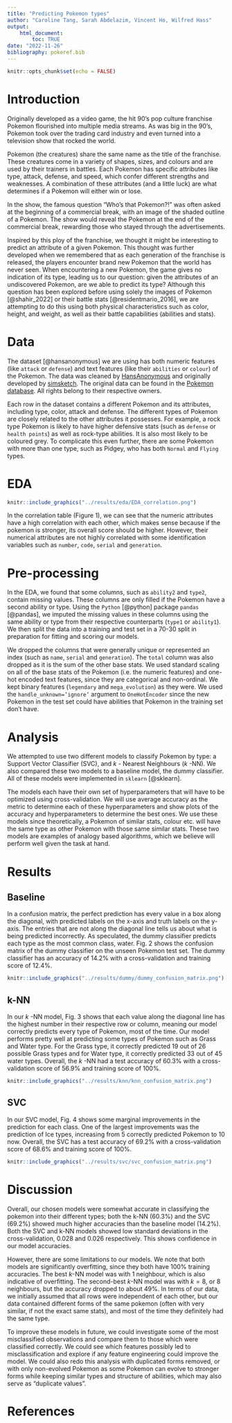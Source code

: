 ```yaml
---
title: "Predicting Pokemon types"
author: "Caroline Tang, Sarah Abdelazim, Vincent Ho, Wilfred Hass"
output: 
    html_document:
        toc: TRUE
date: "2022-11-26"
bibliography: pokeref.bib
---
```


```r
knitr::opts_chunk$set(echo = FALSE)
```

# Introduction
Originally developed as a video game, the hit 90's pop culture franchise Pokemon flourished into multiple media streams. As was big in the 90's, Pokemon took over the trading card industry and even turned into a television show that rocked the world.

Pokemon (the creatures) share the same name as the title of the franchise. These creatures come in a variety of shapes, sizes, and colours and are used by their trainers in battles. Each Pokemon has specific attributes like type, attack, defense, and speed, which confer different strengths and weaknesses. A combination of these attributes (and a little luck) are what determines if a Pokemon will either win or lose.

In the show, the famous question "Who's that Pokemon?!" was often asked at the beginning of a commercial break, with an image of the shaded outline of a Pokemon. The show would reveal the Pokemon at the end of the commercial break, rewarding those who stayed through the advertisements.

Inspired by this ploy of the franchise, we thought it might be interesting to predict an attribute of a given Pokemon. This thought was further developed when we remembered that as each generation of the franchise is released, the players encounter brand new Pokemon that the world has never seen. When encountering a new Pokemon, the game gives no indication of its type, leading us to our question: given the attributes of an undiscovered Pokemon, are we able to predict its type? Although this question has been explored before using solely the images of Pokemon [@shahir_2022] or their battle stats [@residentmario_2016], we are attempting to do this using both physical characteristics such as color, height, and weight, as well as their battle capabilities (abilities and stats).

# Data
The dataset [@hansanonymous] we are using has both numeric features (like `attack` or `defense`) and text features (like their `abilities` or `colour`) of the Pokemon. The data was cleaned by [HansAnonymous](https://gist.github.com/HansAnonymous) and originally developed by [simsketch](https://gist.github.com/simsketch). The original data can be found in the [Pokemon database](https://pokemondb.net/pokedex). All rights belong to their respective owners.

Each row in the dataset contains a different Pokemon and its attributes, including type, color, attack and defense. The different types of Pokemon are closely related to the other attributes it possesses. For example, a rock type Pokemon is likely to have higher defensive stats (such as `defense` or `health points`) as well as rock-type abilities. It is also most likely to be coloured grey. To complicate this even further, there are some Pokemon with more than one type, such as Pidgey, who has both `Normal` and `Flying` types. 

# EDA

```r
knitr::include_graphics("../results/eda/EDA_correlation.png")
```

In the correlation table (Figure 1), we can see that the numeric attributes have a high correlation with each other, which makes sense because if the pokemon is stronger, its overall score should be higher. However, their numerical attributes are not highly correlated with some identification variables such as `number`, `code`, `serial` and `generation`. 

# Pre-processing

In the EDA, we found that some columns, such as `ability2` and `type2`, contain missing values. These columns are only filled if the Pokemon have a second ability or type. Using the `Python` [@python] package `pandas` [@pandas], we imputed the missing values in these columns using the same ability or type from their respective counterparts (`type1` or `ability1`). We then split the data into a training and test set in a 70-30 split in preparation for fitting and scoring our models.

We dropped the columns that were generally unique or represented an index (such as `name`, `serial` and `generation`). The `total` column was also dropped as it is the sum of the other base stats. We used standard scaling on all of the base stats of the Pokemon (i.e. the numeric features) and one-hot encoded text features, since they are categorical and non-ordinal. We kept binary features (`legendary` and `mega_evolution`) as they were. We used the `handle_unknown=’ignore’` argument to `OneHotEncoder` since the new Pokemon in the test set could have abilities that Pokemon in the training set don’t have. 

# Analysis

We attempted to use two different models to classify Pokemon by type: a Support Vector Classifier (SVC), and $k$ - Nearest Neighbours ($k$ -NN). We also compared these two models to a baseline model, the dummy classifier. All of these models were implemented in `sklearn` [@sklearn].

The models each have their own set of hyperparameters that will have to be optimized using cross-validation. We will use average accuracy as the metric to determine each of these hyperparameters and show plots of the accuracy and hyperparameters to determine the best ones. We use these models since theoretically, a Pokemon of similar stats, colour etc. will have the same type as other Pokemon with those same similar stats. These two models are examples of analogy based algorithms, which we believe will perform well given the task at hand.

# Results

## Baseline

In a confusion matrix, the perfect prediction has every value in a box along the diagonal, with predicted labels on the x-axis and truth labels on the y-axis. The entries that are not along the diagonal line tells us about what is being predicted incorrectly. As speculated, the dummy classifier predicts each type as the most common class, water. Fig. 2 shows the confusion matrix of the dummy classifier on the unseen Pokemon test set. The dummy classifier has an accuracy of 14.2% with a cross-validation and training score of 12.4%.

```r
knitr::include_graphics("../results/dummy/dummy_confusion_matrix.png")
```

## k-NN

In our $k$ -NN model, Fig. 3 shows that each value along the diagonal line has the highest number in their respective row or column, meaning our model correctly predicts every type of Pokemon, most of the time. Our model performs pretty well at predicting some types of Pokemon such as Grass and Water type. For the Grass type, it correctly predicted 19 out of 26 possible Grass types and for Water type, it correctly predicted 33 out of 45 water types. Overall, the $k$ -NN had a test accuracy of 60.3% with a cross-validation score of 56.9% and training score of 100%. 

```r
knitr::include_graphics("../results/knn/knn_confusion_matrix.png")
```

## SVC

In our SVC model, Fig. 4 shows some marginal improvements in the prediction for each class. One of the largest improvements was the prediction of Ice types, increasing from 5 correctly predicted Pokemon to 10 now. Overall, the SVC has a test accuracy of 69.2% with a cross-validation score of 68.6% and training score of 100%. 

```r
knitr::include_graphics("../results/svc/svc_confusion_matrix.png")
```
# Discussion

Overall, our chosen models were somewhat accurate in classifying the pokemon into their different types; both the k-NN (60.3%) and the SVC (69.2%) showed much higher accuracies than the baseline model (14.2%). Both the SVC and k-NN models showed low standard deviations in the cross-validation, 0.028 and 0.026 respectively. This shows confidence in our model accuracies. 

However, there are some limitations to our models. We note that both models are significantly overfitting, since they both have 100% training accuracies. The best $k$-NN model was with 1 neighbour, which is also indicative of overfitting. The second-best $k$-NN model was with $k=8$, or 8 neighbours, but the accuracy dropped to about 49%. In terms of our data, we initially assumed that all rows were independent of each other, but our data contained different forms of the same pokemon (often with very similar, if not the exact same stats), and most of the time they definitely had the same type.

To improve these models in future, we could investigate some of the most misclassified observations and compare them to those which were classified correctly. We could see which features possibly led to misclassification and explore if any feature engineering could improve the model. We could also redo this analysis with duplicated forms removed, or with only non-evolved Pokemon as some Pokemon can evolve to stronger forms while keeping similar types and structure of abilities, which may also serve as “duplicate values”.

# References